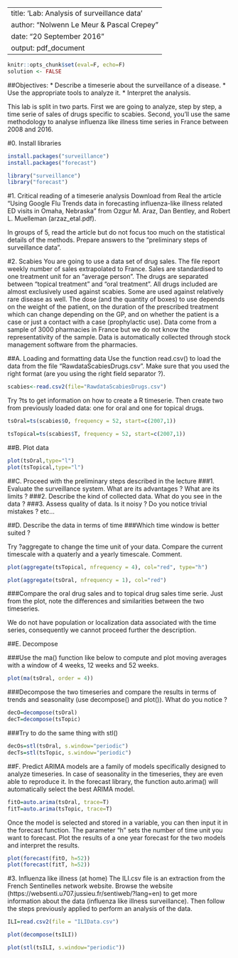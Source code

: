 
---
title: 'Lab: Analysis of surveillance data'
author: "Nolwenn Le Meur & Pascal Crepey"
date: "20 September 2016"
output: pdf_document
---

```r
knitr::opts_chunk$set(eval=F, echo=F)
solution <- FALSE

```


##Objectives: 
* Describe a timeserie about the surveillance of a disease.
* Use the appropriate tools to analyze it. 
* Interpret the analysis.


This lab is split in two parts. First we are going to analyze, step by step, a time serie of sales of drugs specific to scabies. Second, you'll use the same methodology to analyse influenza like illness time series in France between 2008 and 2016. 

#0. Install libraries

```r
install.packages("surveillance")
install.packages("forecast")
```
```r
library("surveillance")
library("forecast")
```

#1. Critical reading of a timeserie analysis
Download from Real the article "Using Google Flu Trends data in forecasting influenza-like illness related ED visits in Omaha, Nebraska" from Ozgur M. Araz, Dan Bentley, and Robert L. Muelleman (arzaz_etal.pdf).

In groups of 5, read the article but do not focus too much on the statistical details of the methods. Prepare answers to the "preliminary steps of surveillance data".


#2. Scabies
You are going to use a data set of drug sales. The file report weekly number of sales extrapolated to France. Sales are standardised to one treatment unit for an "average person". The drugs are separated between "topical treatment" and "oral treatment". All drugs included are almost exclusively used against scabies. Some are used against relatively rare disease as well. The dose (and the quantity of boxes) to use depends on the weight of the patient, on the duration of the prescribed treatment which can change depending on the GP, and on whether the patient is a case or just a contact with a case (prophylactic use). Data come from a sample of 3000 pharmacies in France but we do not know the representativity of the sample. Data is automatically collected through stock management software from the pharmacies.

##A. Loading and formatting data 
Use the function read.csv() to load the data from the file "RawdataScabiesDrugs.csv".
Make sure that you used the right format (are you using the right field separator ?).
```r
scabies<-read.csv2(file="RawdataScabiesDrugs.csv")
```

Try ?ts to get information on how to create a R timeserie. Then create two from previously loaded data: one for oral and one for topical drugs.
```r
tsOral=ts(scabies$O, frequency = 52, start=c(2007,1))
```
```r
tsTopical=ts(scabies$T, frequency = 52, start=c(2007,1))
```

##B. Plot data
```r
plot(tsOral,type="l")
plot(tsTopical,type="l")
```

##C. Proceed with the preliminary steps described in the lecture
###1. Evaluate the surveillance system. What are its advantages ? What are its limits ?
###2. Describe the kind of collected data. What do you see in the data ?
###3. Assess quality of data. Is it noisy ? Do you notice trivial mistakes ? etc...

##D. Describe the data in terms of time
###Which time window is better suited ?

Try ?aggregate to change the time unit of your data. Compare the current timescale with a quaterly and a yearly timescale. Comment.

```r


plot(aggregate(tsTopical, nfrequency = 4), col="red", type="h")

plot(aggregate(tsOral, nfrequency = 1), col="red")

```

###Compare the oral drug sales and to topical drug sales time serie.
Just from the plot, note the differences and similarities between the two timeseries.


We do not have population or localization data associated with the time series, consequently we cannot proceed further the description.

##E. Decompose

###Use the ma() function like below to compute and plot moving averages with a window of 4 weeks, 12 weeks and 52 weeks.
```r
plot(ma(tsOral, order = 4))
```
###Decompose the two timeseries and compare the results in terms of trends and seasonality (use decompose() and plot()). What do you notice ?

```r
decO=decompose(tsOral)
decT=decompose(tsTopic)
```
###Try to do the same thing with stl()

```r
decOs=stl(tsOral, s.window="periodic")
decTs=stl(tsTopic, s.window="periodic")
```

##F. Predict
ARIMA models are a family of models specifically designed to analyze timeseries. In case of seasonality in the timeseries, they are even able to reproduce it.
In the forecast library, the function auto.arima() will automatically select the best ARIMA model.

```r
fitO=auto.arima(tsOral, trace=T)
fitT=auto.arima(tsTopic, trace=T)
```
Once the model is selected and stored in a variable, you can then input it in the forecast function. The parameter "h" sets the number of time unit you want to forecast. Plot the results of a one year forecast for the two models and interpret the results.
```r
plot(forecast(fitO, h=52))
plot(forecast(fitT, h=52))
```

#3. Influenza like illness (at home)
The ILI.csv file is an extraction from the French Sentinelles network website. Browse the website (https://websenti.u707.jussieu.fr/sentiweb/?lang=en) to get more information about the data (influenza like illness surveillance). 
Then follow the steps previously applied to perform an analysis of the data.

```r
ILI=read.csv2(file = "ILIData.csv")

plot(decompose(tsILI))

plot(stl(tsILI, s.window="periodic"))
```
